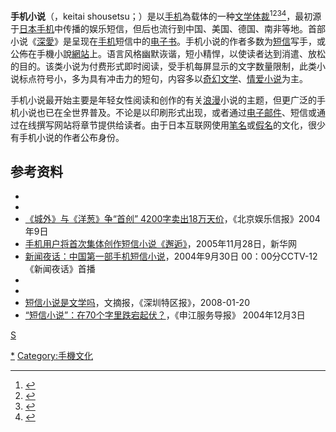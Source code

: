 {{Globalize}}
{{Refimprove|time=2017-09-26T23:19:10+00:00}}
'''手机小说'''（{{lang-ja|携帯小説}}，keitai shousetsu；{{lang-en|cell phone novel}}）是以[[手机|手机]]為载体的一种[[文学体裁|文学体裁]]<ref>{{cite news|title=日本流行阅读手机小说|url=http://www.china.com.cn/chinese/RS/622713.htm|accessdate=2017-09-26|agency=北京青年报|date=2004年7月30日|archive-date=2005-05-26|archive-url=https://web.archive.org/web/20050526010325/http://www.china.com.cn/chinese/RS/622713.htm|dead-url=no}}</ref><ref>{{cite news|title=《深爱》：手机书的魅力|url=http://www.china.com.cn/chinese/RS/546170.htm|accessdate=2017-09-26|agency=新京报|date=2004年4月16日|archive-date=2005-05-28|archive-url=https://web.archive.org/web/20050528224906/http://www.china.com.cn/chinese/RS/546170.htm|dead-url=no}}</ref><ref>{{cite news|title=中国的手机小说谁来写|url=http://www.china.com.cn/chinese/RS/550017.htm|accessdate=2017-09-26|agency=中华读书报|date=2004年4月21日|archive-date=2005-05-26|archive-url=https://web.archive.org/web/20050526032218/http://www.china.com.cn/chinese/RS/550017.htm|dead-url=no}}</ref><ref>{{cite news|title=信息时代产物 首部短信小说《吸烟不好》出版|url=http://www.spph.com.cn/qikan/bkview.asp?bkid=55473&cid=107049|accessdate=2017-09-26|agency=信息时报|archive-date=2017-09-27|archive-url=https://web.archive.org/web/20170927052906/http://www.spph.com.cn/qikan/bkview.asp?bkid=55473&cid=107049|dead-url=no}}</ref>，最初源于[[日本|日本]][[手机|手机]]中传播的娱乐短信，但后也流行到中国、美国、德国、南非等地。首部小说《[[Deep_Love深沉的爱|深愛]]》是呈现在[[手机|手机]]短信中的[[电子书|电子书]]。手机小说的作者多数为[[短信|短信]]写手，或公佈在手機小說[[網站|網站]]上。语言风格幽默诙谐，短小精悍，以使读者达到消遣、放松的目的。该类小说为付费形式即时阅读，受手机每屏显示的文字数量限制，此类小说标点符号小，多为具有冲击力的短句，内容多以[[奇幻文学|奇幻文学]]、[[情爱小说|情爱小说]]为主。

手机小说最开始主要是年轻女性阅读和创作的有关[[浪漫|浪漫]]小说的主题，但更广泛的手机小说也已在全世界普及。不论是以印刷形式出现，或者通过[[电子邮件|电子邮件]]、短信或通过在线撰写网站将章节提供给读者。由于日本互联网使用[[笔名|笔名]]或[[化名|假名]]的文化，很少有手机小说的作者公布身份。

==参考资料==
{{reflist}}
*{{cite news|author1=莫非|title=广东作家创作国内首部手机短信连载小说引起关注|url=http://www.china.com.cn/chinese/RS/606959.htm|accessdate=2017-09-26|agency=中新社|date=2004年7月10日|archive-date=2005-04-21|archive-url=https://web.archive.org/web/20050421212907/http://www.china.com.cn/chinese/RS/606959.htm|dead-url=no}}
*{{cite news|title=国内首部手机短信小说《城外》引起关注|url=http://www.china.com.cn/chinese/RS/586123.htm|accessdate=2017-09-26|agency=南方都市报|publisher=中国网|date=2004年6月14日|archive-date=2005-03-29|archive-url=https://web.archive.org/web/20050329110906/http://www.china.com.cn/chinese/RS/586123.htm|dead-url=no}}
* [http://www.china.com.cn/chinese/RS/630226.htm 《城外》与《洋葱》争“首创” 4200字卖出18万天价]{{Wayback|url=http://www.china.com.cn/chinese/RS/630226.htm |date=20041109205649 }}，《北京娱乐信报》2004年9日
* [http://www.gov.cn/fwxx/wy/2005-11/28/content_111294.htm 手机用户将首次集体创作短信小说《邂逅》]{{Wayback|url=http://www.gov.cn/fwxx/wy/2005-11/28/content_111294.htm |date=20170927053027 }}，2005年11月28日，新华网
* [http://news.sohu.com/20041006/n222355362.shtml 新闻夜话：中国第一部手机短信小说]{{Wayback|url=http://news.sohu.com/20041006/n222355362.shtml |date=20190427205117 }}，2004年9月30日 00：00分CCTV-12《新闻夜话》首播
*{{cite news|author1=叶于|title=可疑的短信小说|url=http://www.china.com.cn/chinese/RS/637375.htm|accessdate=2017-09-26|agency=人民日报|date=2004年8月17日|archive-date=2004-10-13|archive-url=https://web.archive.org/web/20041013234703/http://www.china.com.cn/chinese/RS/637375.htm|dead-url=no}}
* {{cite news|title=“短信小说”的里里外外|url=http://culture.163.com/editor/news/041011/041011_98819.html|accessdate=2017-09-26|agency=人民日报海外版|date=2004年10月11日|archive-date=2017-09-27|archive-url=https://web.archive.org/web/20170927052937/http://culture.163.com/editor/news/041011/041011_98819.html|dead-url=no}}
* [http://www.gmw.cn/01wzb/2008-01/20/content_725008.htm 短信小说是文学吗]{{Wayback|url=http://www.gmw.cn/01wzb/2008-01/20/content_725008.htm |date=20170927111834 }}，文摘报，《深圳特区报》，2008-01-20
* [http://www.china.com.cn/chinese/CU-c/719681.htm “短信小说”：在70个字里跌宕起伏？ ]{{Wayback|url=http://www.china.com.cn/chinese/CU-c/719681.htm |date=20050412215809 }}，《申江服务导报》 2004年12月3日

{{移动电话}}
{{Authority control}}
[[Category:手機小說|*]]
[[category:小說類型|S]]
[[Category:手機文化|Category:手機文化]]
